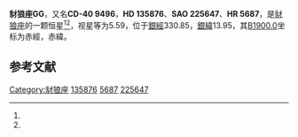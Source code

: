 {{Starbox begin
| name = 豺狼座GG
}}
{{Starbox observe
| epoch = [[J2000.0|J2000.0]]
| constell = [[豺狼座|豺狼座]]<ref name=SIMBAD>{{cite web
 | url=http://simbad.u-strasbg.fr/simbad/sim-id?Ident=HR+5687
 | title=Pulsating variable Star
 | publisher=Centre de Données astronomiques de Strasbourg
 | work=SIMBAD
 | accessdate=2012-07-13
 | archive-date=2016-03-17
 | archive-url=https://web.archive.org/web/20160317010238/http://simbad.u-strasbg.fr/simbad/sim-id?Ident=HR+5687
 | dead-url=no
 }}</ref><ref name=DATA>{{cite web
 | url=http://vizier.u-strasbg.fr/viz-bin/VizieR-5?-out.add=.&-source=5050&-corr=PK=HR&-out.max=9999&HR=5687
 | title=VizieR Detailed Page
 | accessdate=2012-07-13
 | archive-date=2016-03-04
 | archive-url=https://web.archive.org/web/20160304235550/http://vizier.u-strasbg.fr/viz-bin/VizieR-5?-out.add=.&-source=5050&-corr=PK=HR&-out.max=9999&HR=5687
 | dead-url=no
 }}</ref>
| 星官 = 
| ra = {{RA|15|18|56.4}}<ref name=SIMBAD /><ref name=DATA />
| dec = {{DEC|-40|47|18}}<ref name=SIMBAD /><ref name=DATA />
| appmag_v = 5.59<ref name=SIMBAD /><ref name=DATA />
}}
{{Starbox character
| class = B7V<ref name=SIMBAD /><ref name=DATA />
| b-v = -0.1<ref name=SIMBAD /><ref name=DATA />
| u-b = -0.46<ref name=SIMBAD /><ref name=DATA />
| r-i = <ref name=SIMBAD /><ref name=DATA />
| variable = 
}}
{{Starbox astrometry
| radial_v = -0.46
| prop_mo_ra = 11
| parallax = 
| p_error = 
}}
{{Starbox catalog
| names =CD-40 9496，[[SAO星表|SAO]] 225647，[[HD星表|HD]] 135876，[[HR星表|HR]] 5687}}
{{Starbox reference |Simbad=HR+5687}}
{{Starbox end}}

'''豺狼座GG'''，又名'''CD-40 9496'''，'''HD 135876'''、'''SAO 225647'''、'''HR 5687'''，是[[豺狼座|豺狼座]]的一颗恒星<ref name=SIMBAD /><ref name=DATA />，视星等为5.59，位于[[銀道座標系|銀經]]330.85，[[銀道座標系|銀緯]]13.95，其[[B1900.0|B1900.0]]坐标为赤經{{RA|15|12|22.8}}，赤緯{{DEC|-40|13.95|18}}。

== 参考文献 ==
{{reflist}}

{{star-stub}}

{{豺狼座恒星}}
[[Category:豺狼座|Category:豺狼座]]
[[Category:HD和HDE天體|135876]]
[[Category:HR天體|5687]]
[[Category:SAO天體|225647]]